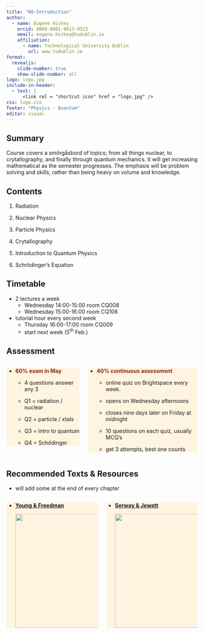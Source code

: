```yaml
---
title: "00-Introduction"
author:
  - name: Eugene Hickey
    orcid: 0000-0001-9813-9323
    email: eugene.hickey@tudublin.ie
    affiliation: 
      - name: Technological University Dublin
        url: www.tudublin.ie
format:
  revealjs:
    slide-number: true
    show-slide-number: all
logo: logo.jpg
include-in-header:
  - text: |
      <link rel = "shortcut icon" href = "logo.jpg" />
css: logo.css
footer: "Physics - Quantum"
editor: visual
---
```


## Summary

Course covers a smörgåsbord of topics; from all things nuclear, to crytallography, and finally through quantum mechanics. It will get increasing mathematical as the semester progresses. The emphasis will be problem solving and skills, rather than being heavy on volume and knowledge.

## Contents

1.  Radiation

2.  Nuclear Physics

3.  Particle Physics

4.  Crytallography

5.  Introduction to Quantum Physics

6.  Schrödinger's Equation

## Timetable

-   2 lectures a week
    -   Wednesday 14:00-15:00 room CQ008
    -   Wednesday 15:00-16:00 room CQ106
-   tutorial hour every second week
    -   Thursday 16:00-17:00 room CQ009
    -   start next week (5<sup>th</sup> Feb.)

## Assessment

::::::: columns
:::: {.column width="40%"}
::: {style="background-color: #fff4e0"}
-   [**60% exam in May**]{style="color:#8d2220;"}

    -   4 questions answer any 3

    -   Q1 = radiation / nuclear

    -   Q2 = particle / xtals

    -   Q3 = intro to quantum

    -   Q4 = Sch$\hat{o}$dinger
:::
::::

:::: {.column width="60%"}
::: {style="background-color: #fff4e0"}
-   [**40% continuous assessment**]{style="color:#8d2220;"}

    -   online quiz on Brightspace every week.

    -   opens on Wednesday afternoons

    -   closes nine days later on Friday at midnight

    -   10 questions on each quiz, usually MCQ's

    -   get 3 attempts, best one counts
:::
::::
:::::::

## Recommended Texts & Resources

-   will add some at the end of every chapter

::::::: columns
:::: {.column width="50%"}
::: {style="background-color: #fff4e0"}
-   [[**Young & Freedman**](https://ebookcentral.proquest.com/lib/tudublin/detail.action?docID=5853694){target="_blank"}]{style="color:#8d2220;"}

    ![](../../assets/university-physics.png){width="300"}
:::
::::

:::: {.column width="50%"}
::: {style="background-color: #fff4e0"}
-   [[**Serway & Jewett**](https://research-ebsco-com.tudublin.idm.oclc.org/c/sr37fs/search/details/lh37eixz3f?db=nlebk&db=nlabk){target="_blank"}]{style="color:#8d2220;"}

    ![](../../assets/serway-jewett.jpg){width="300"}
:::
::::
:::::::
